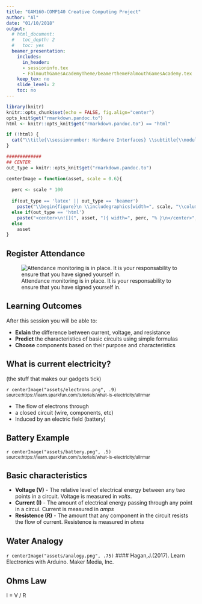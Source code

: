 ```yaml
---
title: "GAM160-COMP140 Creative Computing Project"
author: "Al"
date: "01/10/2018"
output:
  # html_document:
  #   toc_depth: 2
  #   toc: yes
  beamer_presentation:
    includes:
      in_header:
      - sessioninfo.tex
      - FalmouthGamesAcademyTheme/beamerthemeFalmouthGamesAcademy.tex
    keep_tex: no
    slide_level: 2
    toc: no
---
```


```r
library(knitr)
knitr::opts_chunk$set(echo = FALSE, fig.align="center")
opts_knit$get("rmarkdown.pandoc.to")
html <- knitr::opts_knit$get("rmarkdown.pandoc.to") == "html"

if (!html) {
  cat("\\title{\\sessionnumber: Hardware Interfaces} \\subtitle{\\modulecode: \\moduletitle} \\frame{\\titlepage} ")
}

```



```r

#############
## CENTER 
out_type = knitr::opts_knit$get("rmarkdown.pandoc.to")

centerImage = function(asset, scale = 0.6){
  
  perc <- scale * 100
  
  if(out_type == 'latex' || out_type == 'beamer')
    paste("\\begin{figure}\n \\includegraphics[width=", scale, "\\columnwidth]{", asset, "}\n \\end{figure}", sep="")
  else if(out_type == 'html')
    paste("<center>\n![](", asset, "){ width=", perc, "% }\n</center>", sep="")
  else
    asset
}
```

## Register Attendance
![Attendance monitoring is in place. It is your responsability to ensure that you have signed yourself in.](assets/tapit.png)

## Learning Outcomes {.build}
After this session you will be able to:

- **Exlain** the difference between current, voltage, and resistance
- **Predict** the characteristics of basic circuits using simple formulas
- **Choose** components based on their purpose and characteristics

## What is current electricity? 

(the stuff that makes our gadgets tick)

`r centerImage("assets/electrons.png", .9)`
^source:https://learn.sparkfun.com/tutorials/what-is-electricity/allrmar^

- The flow of electrons through
- a closed circuit (wire, components, etc)
- Induced by an electric field (battery)

## Battery Example

`r centerImage("assets/battery.png", .5) `
^source:https://learn.sparkfun.com/tutorials/what-is-electricity/allrmar^

## Basic characteristics 

- **Voltage (V)** - The relative level of electrical energy between any two points in a circuit. Voltage is measured in *volts*.
- **Current (I)** - The amount of electrical energy passing through any point in a circui. Current is measured in *amps*
- **Resistence (R)** - The amount that any component in the circuit resists the flow of current. Resistence is measured in *ohms*

## Water Analogy

`r centerImage("assets/analogy.png", .75)`
#### Hagan,J.(2017). Learn Electronics with Arduino. Maker Media, Inc.

## Ohms Law

I = V / R
